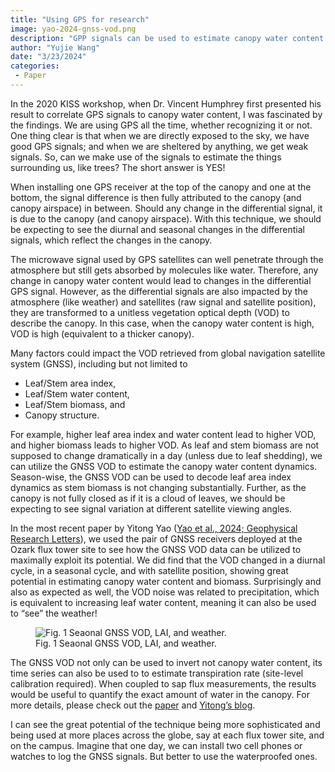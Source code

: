 ```yaml
---
title: "Using GPS for research"
image: yao-2024-gnss-vod.png
description: "GPP signals can be used to estimate canopy water content in various time scales"
author: "Yujie Wang"
date: "3/23/2024"
categories:
 - Paper
---
```


In the 2020 KISS workshop, when Dr. Vincent Humphrey first presented his result to correlate GPS signals to canopy water content, I was fascinated by the findings. We are using GPS all the time, whether recognizing it or not. One thing clear is that when we are directly exposed to the sky, we have good GPS signals; and when we are sheltered by anything, we get weak signals. So, can we make use of the signals to estimate the things surrounding us, like trees? The short answer is YES!

When installing one GPS receiver at the top of the canopy and one at the bottom, the signal difference is then fully attributed to the canopy (and canopy airspace) in between. Should any change in the differential signal, it is due to the canopy (and canopy airspace). With this technique, we should be expecting to see the diurnal and seasonal changes in the differential signals, which reflect the changes in the canopy.

The microwave signal used by GPS satellites can well penetrate through the atmosphere but still gets absorbed by molecules like water. Therefore, any change in canopy water content would lead to changes in the differential GPS signal. However, as the differential signals are also impacted by the atmosphere (like weather) and satellites (raw signal and satellite position), they are transformed to a unitless vegetation optical depth (VOD) to describe the canopy. In this case, when the canopy water content is high, VOD is high (equivalent to a thicker canopy).

Many factors could impact the VOD retrieved from global navigation satellite system (GNSS), including but not limited to

- Leaf/Stem area index,
- Leaf/Stem water content,
- Leaf/Stem biomass, and
- Canopy structure.

For example, higher leaf area index and water content lead to higher VOD, and higher biomass leads to higher VOD. As leaf and stem biomass are not supposed to change dramatically in a day (unless due to leaf shedding), we can utilize the GNSS VOD to estimate the canopy water content dynamics. Season-wise, the GNSS VOD can be used to decode leaf area index dynamics as stem biomass is not changing substantially. Further, as the canopy is not fully closed as if it is a cloud of leaves, we should be expecting to see signal variation at different satellite viewing angles.

In the most recent paper by Yitong Yao ([Yao et al., 2024; Geophysical Research Letters](https://doi.org/10.1029/2023GL107121)), we used the pair of GNSS receivers deployed at the Ozark flux tower site to see how the GNSS VOD data can be utilized to maximally exploit its potential. We did find that the VOD changed in a diurnal cycle, in a seasonal cycle, and with satellite position, showing great potential in estimating canopy water content and biomass. Surprisingly and also as expected as well, the VOD noise was related to precipitation, which is equivalent to increasing leaf water content, meaning it can also be used to "see" the weather!

![Fig. 1 Seaonal GNSS VOD, LAI, and weather.](yao-2024-gnss-vod-seasonal.jpg)

The GNSS VOD not only can be used to invert not canopy water content, its time series can also be used to to estimate transpiration rate (site-level calibration required). When coupled to sap flux measurements, the results would be useful to quantify the exact amount of water in the canopy. For more details, please check out the [paper](https://doi.org/10.1029/2023GL107121) and [Yitong's blog](https://rsfralab.github.io/BlogPosts/vod_blog_March19.html).

I can see the great potential of the technique being more sophisticated and being used at more places across the globe, say at each flux tower site, and on the campus. Imagine that one day, we can install two cell phones or watches to log the GNSS signals. But better to use the waterproofed ones.
